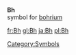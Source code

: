 '''Bh'''<br>{{chemistry}} symbol for [[bohrium]]
[[Category:Symbols]]

[[fr:Bh]]
[[gl:Bh]]
[[ja:Bh]]
[[pl:Bh]]